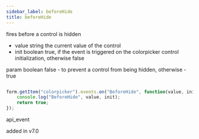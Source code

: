 ```yaml
---
sidebar_label: beforeHide
title: beforeHide
---
```



          


<Short>
 fires before a control is hidden
 


</Short>



- value     string     the current value of the control
- init      boolean     true, if the event is triggered on the colorpicker control initialization, otherwise false


param   boolean     false - to prevent a control from being hidden, otherwise - true


~~~js

form.getItem("colorpicker").events.on("BeforeHide", function(value, init) {
    console.log("BeforeHide", value, init);
    return true;
});


~~~
 api_event

<Descr>



</Descr>


 added in v7.0
